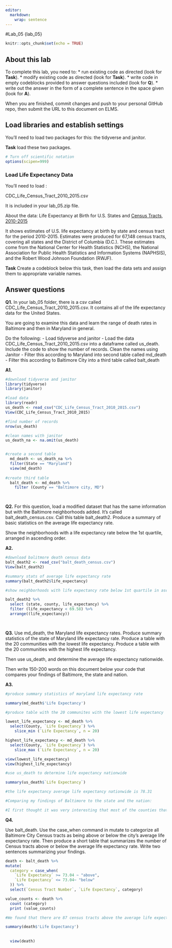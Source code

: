 ```yaml
---
editor: 
  markdown: 
    wrap: sentence
---
```


#Lab_05 {lab_05}

```r
knitr::opts_chunk$set(echo = TRUE)
```

## About this lab

To complete this lab, you need to: \* run existing code as directed (look for **Task**).
\* modify existing code as directed (look for **Task**).
\* write code in empty codeblocks provided to answer questions included (look for **Q**).
\* write out the answer in the form of a complete sentence in the space given (look for **A**).

When you are finished, commit changes and push to your personal GitHub repo, then submit the URL to this document on ELMS.

## Load libraries and establish settings

You'll need to load two packages for this: the tidyverse and janitor.

**Task** load these two packages.

```r
# Turn off scientific notation
options(scipen=999)

```

### Load Life Expectancy Data

You'll need to load :

CDC_Life_Census_Tract_2010_2015.csv

It is included in your lab_05.zip file.

About the data: Life Expectancy at Birth for U.S.
States and [Census Tracts, 2010-2015](https://www.cdc.gov/nchs/data-visualization/life-expectancy/index.html)

It shows estimates of U.S. life expectancy at birth by state and census tract for the period 2010-2015.
Estimates were produced for 67,148 census tracts, covering all states and the District of Columbia (D.C.). These estimates come from the National Center for Health Statistics (NCHS), the National Association for Public Health Statistics and Information Systems (NAPHSIS), and the Robert Wood Johnson Foundation (RWJF).

**Task** Create a codeblock below this task, then load the data sets and assign them to appropriate variable names.

## Answer questions

**Q1.** In your lab_05 folder, there is a csv called CDC_Life_Census_Tract_2010_2015.csv.
It contains all of the life expectancy data for the United States.

You are going to examine this data and learn the range of death rates in Baltimore and then in Maryland in general.

Do the following: - Load tidyverse and janitor - Load the data CDC_Life_Census_Tract_2010_2015.csv into a dataframe called us_death.
Include the code to show the number of records.
Clean the names using Janitor - Filter this according to Maryland into second table called md_death - Filter this according to Baltimore City into a third table called balt_death

**A1.**

```r

#download tidyverse and janitor 
library(tidyverse)
library(janitor)

#load data 
library(readr)
us_death <- read_csv("CDC_Life_Census_Tract_2010_2015.csv")
View(CDC_Life_Census_Tract_2010_2015)

#find number of records 
nrow(us_death)

#clean names with janitor 
us_death_na <- na.omit(us_death)


#create a second table 
  md_death <- us_death_na %>%
  filter(State == "Maryland")
  view(md_death)
  
#create third table 
  balt_death <- md_death %>%
    filter (County == "Baltimore city, MD")

  


```

**Q2.** For this question, load a modified dataset that has the same information but with the Baltimore neighborhoods added.
It's called balt_death_census.csv.
Call this table balt_death2.
Produce a summary of basic statistics on the average life expectancy rate.

Show the neighborhoods with a life expectancy rate below the 1st quartile, arranged in ascending order.

**A2.**

```r


#download balitmore death census data 
balt_death2 <- read_csv("balt_death_census.csv")
View(balt_death2)

#summary stats of average life expectancy rate 
summary(balt_death2$life_expectancy)

#show neighborhoods with life expectancy rate below 1st quartile in ascending order 

balt_death2 %>%
  select (state, county, life_expectancy) %>% 
  filter (life_expectancy < 69.58) %>% 
  arrange((life_expectancy))
  



```

**Q3.** Use md_death, the Maryland life expectancy rates.
Produce summary statistics of the state of Maryland life expectancy rate.
Produce a table with the 20 communities with the lowest life expectancy.
Produce a table with the 20 communities with the highest life expectancy.

Then use us_death, and determine the average life expectancy nationwide.

Then write 150-200 words on this document below your code that compares your findings of Baltimore, the state and nation.

**A3.**

```r

#produce summary statistics of maryland life expectancy rate 

summary(md_death$'Life Expectancy')

#produce table with the 20 communites with the lowest life expectancy 

lowest_life_expectancy <- md_death %>% 
  select(County, `Life Expectancy`) %>% 
    slice_min (`Life Expectancy`, n = 20)

highest_life_expectancy <- md_death %>% 
  select(County, `Life Expectancy`) %>% 
    slice_max (`Life Expectancy`, n = 20)

view(lowest_life_expectancy)
view(highest_life_expectancy)

#use us_death to determine life expectancy nationwide

summary(us_death$`Life Expectancy`)

#the life expectancy average life expectancy nationwide is 78.31

#Comparing my findings of Baltimore to the state and the nation: 

#I first thought it was very interesting that most of the counties that have the highest life expectancies are in Montgomery County and most of the counties that have the lowest life expectancy are in Baltimore City. This difference is almost sad and I'm wondering what is it about Montgomery County that makes the life expectancy so high. Inversely, I wonder what about Baltimore City makes the life expectancy low. I also thought it was interesting that the median life expectancy in Maryland is 79.1 while the median life expectancy in the United States is 78.50, meaning that both of these numbers are closely related. Lastly, I found it interesting that the life expectancy is 69.58, which is almost a decade younger than both of those. I think an interesting data story would be looking into what about Baltimore City makes the life expectancy decrease.


```

**Q4.**

Use balt_death.
Use the case_when command in mutate to categorize all Baltimore City Census tracts as being above or below the city's average life expectancy rate.
Then produce a short table that summarizes the number of Census tracts above or below the average life expectancy rate.
Write two sentences summarizing your findings.

```r


 
death <- balt_death %>%
mutate(
  category = case_when(
    `Life Expectancy` >= 73.04 ~ "above",
    `Life Expectancy` <= 73.04~ "below"
  )) %>%
  select(`Census Tract Number`, `Life Expectancy`, category)

value_counts <- death %>% 
  count (category)
  print (value_counts)

#We found that there are 87 census tracts above the average life expectancy rate of 73.04 and there are 93 census tracts below the average life expectancy rate of 73.04. 

summary(death$'Life Expectancy')
  
  
  view(death)

  
```
